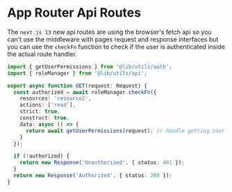 # App Router Api Routes

The `next.js 13` new api routes are using the browser's fetch api so you can't use the middleware with pages
request and response interfaces but you can use the `checkFn` function to check if the user is authenticated
inside the actual route handler.

```ts
import { getUserPermissions } from '@lib/utils/auth';
import { roleManager } from '@lib/utils/api';

export async function GET(request: Request) {
  const authorized = await roleManager.checkFn({
    resources: 'resource2',
    actions: ['read'],
    strict: true,
    construct: true,
    data: async () => {
      return await getUserPermissions(request); // handle getting user permissions
    }
  });

  if (!authorized) {
    return new Response('Unauthorized', { status: 401 });
  }
  return new Response('Authorized', { status: 200 });
}
```
